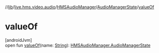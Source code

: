 //[lib](../../../../index)/[live.hms.video.audio](../../index)/[HMSAudioManager](../index)/[AudioManagerState](index)/[valueOf](value-of)

# valueOf

[androidJvm]\
open fun [valueOf](value-of)(name: [String](https://developer.android.com/reference/kotlin/java/lang/String.html)): [HMSAudioManager.AudioManagerState](index)
